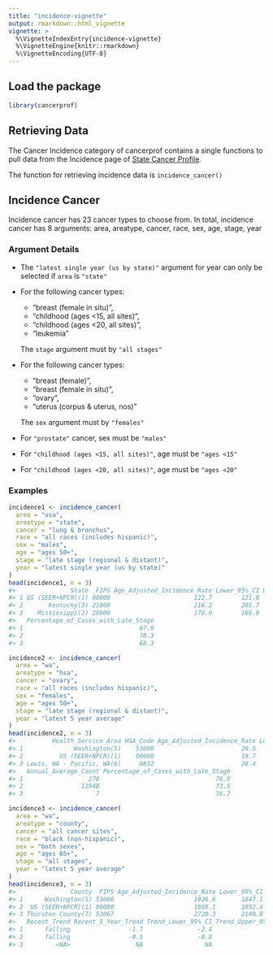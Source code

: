 ```yaml
---
title: "incidence-vignette"
output: rmarkdown::html_vignette
vignette: >
  %\VignetteIndexEntry{incidence-vignette}
  %\VignetteEngine{knitr::rmarkdown}
  %\VignetteEncoding{UTF-8}
---
```




## Load the package

```r
library(cancerprof)
```

## Retrieving Data

The Cancer Incidence category of cancerprof contains a single functions to pull data from the Incidence page of [State Cancer Profile](https://statecancerprofiles.cancer.gov/incidencerates/index.php).

The function for retrieving incidence data is `incidence_cancer()`

## Incidence Cancer
Incidence cancer has 23 cancer types to choose from. In total, incidence cancer has 8 arguments:
area, areatype, cancer, race, sex, age, stage, year

### Argument Details
- The `"latest single year (us by state)"` argument for year can only be selected if `area` is `"state"`

- For the following cancer types: 
    + "breast (female in situ)",
    + "childhood (ages <15, all sites)",
    + "childhood (ages <20, all sites)",
    + "leukemia"

  The `stage` argument must by `"all stages"` 

- For the following cancer types: 
    + "breast (female)",
    + "breast (female in situ)",
    + "ovary",
    + "uterus (corpus & uterus, nos)"

  The `sex` argument must by `"females"` 
  
- For `"prostate"` cancer, sex must be `"males"`
- For `"childhood (ages <15, all sites)"`, age must be `"ages <15"`
- For `"childhood (ages <20, all sites)"`, age must be `"ages <20"`

### Examples


```r
incidence1 <- incidence_cancer(
  area = "usa",
  areatype = "state",
  cancer = "lung & bronchus",
  race = "all races (includes hispanic)",
  sex = "males",
  age = "ages 50+",
  stage = "late stage (regional & distant)",
  year = "latest single year (us by state)"
)
head(incidence1, n = 3)
#>               State  FIPS Age_Adjusted_Incidence_Rate Lower_95%_CI Upper_95%_CI CI_Rank Lower_CI_Rank Upper_CI_Rank Annual_Average_Count
#> 1 US (SEER+NPCR)(1) 00000                       122.7        121.8        123.7      NA            NA            NA                65692
#> 2       Kentucky(3) 21000                       216.2        205.7        227.2       1             1             1                 1660
#> 3    Mississippi(2) 28000                       178.0        166.0        190.6       2             2             7                  868
#>   Percentage_of_Cases_with_Late_Stage
#> 1                                67.0
#> 2                                70.3
#> 3                                68.3

incidence2 <- incidence_cancer(
  area = "wa",
  areatype = "hsa",
  cancer = "ovary",
  race = "all races (includes hispanic)",
  sex = "females",
  age = "ages 50+",
  stage = "late stage (regional & distant)",
  year = "latest 5 year average"
)
head(incidence2, n = 3)
#>          Health_Service_Area HSA_Code Age_Adjusted_Incidence_Rate Lower_95%_CI Upper_95%_CI CI_Rank Lower_CI_Rank Upper_CI_Rank
#> 1              Washington(5)    53000                        20.5         19.4         21.6      NA             4            29
#> 2          US (SEER+NPCR)(1)    00000                        19.7         19.6         19.9      NA            NA            NA
#> 3 Lewis, WA - Pacific, WA(6)     0832                        28.4         19.2         40.5       1             1             9
#>   Annual_Average_Count Percentage_of_Cases_with_Late_Stage
#> 1                  278                                76.0
#> 2                11948                                73.5
#> 3                    7                                76.7

incidence3 <- incidence_cancer(
  area = "wa",
  areatype = "county",
  cancer = "all cancer sites",
  race = "black (non-hispanic)",
  sex = "both sexes",
  age = "ages 65+",
  stage = "all stages",
  year = "latest 5 year average"
)
head(incidence3, n = 3)
#>               County  FIPS Age_Adjusted_Incidence_Rate Lower_95%_CI Upper_95%_CI CI_Rank Lower_CI_Rank Upper_CI_Rank Annual_Average_Count
#> 1      Washington(5) 53000                      1926.6       1847.1       2008.6      NA             5            32                  493
#> 2  US (SEER+NPCR)(1) 00000                      1898.1       1892.4       1903.8      NA            NA            NA                89582
#> 3 Thurston County(7) 53067                      2720.3       2140.8       3408.4       2             1             8                   18
#>   Recent_Trend Recent_5_Year_Trend Trend_Lower_95%_CI Trend_Upper_95%_CI
#> 1      falling                -1.7               -2.4               -0.9
#> 2      falling                -0.5               -0.8               -0.2
#> 3         <NA>                  NA                 NA                 NA
```
